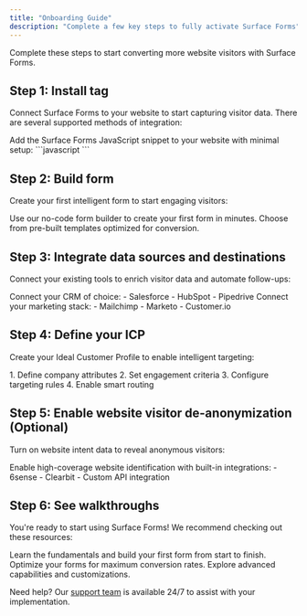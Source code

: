 ```yaml
---
title: "Onboarding Guide"
description: "Complete a few key steps to fully activate Surface Forms"
---
```


Complete these steps to start converting more website visitors with Surface Forms.

## Step 1: Install tag

Connect Surface Forms to your website to start capturing visitor data. There are several supported methods of integration:

<Card title="Website Tag (Recommended)" icon="code">
  Add the Surface Forms JavaScript snippet to your website with minimal setup:
  ```javascript
  <script
    src="https://cdn.jsdelivr.net/gh/trysurface/scripts@latest/surface_tag.js"
    type="application/javascript"
  > </script>
  ```
</Card>

## Step 2: Build form

Create your first intelligent form to start engaging visitors:

<CardGroup>
  <Card title="Form Builder" icon="wand-magic-sparkles">
    Use our no-code form builder to create your first form in minutes.
  </Card>
  <Card title="Form Templates" icon="rectangle-list">
    Choose from pre-built templates optimized for conversion.
  </Card>
</CardGroup>

## Step 3: Integrate data sources and destinations

Connect your existing tools to enrich visitor data and automate follow-ups:

<CardGroup>
  <Card title="CRM Integration" icon="building">
    Connect your CRM of choice:
    - Salesforce
    - HubSpot
    - Pipedrive
  </Card>
  <Card title="Marketing Tools" icon="bullhorn">
    Connect your marketing stack:
    - Mailchimp
    - Marketo
    - Customer.io
  </Card>
</CardGroup>

## Step 4: Define your ICP

Create your Ideal Customer Profile to enable intelligent targeting:

<Steps>
  1. Define company attributes
  2. Set engagement criteria
  3. Configure targeting rules
  4. Enable smart routing
</Steps>

## Step 5: Enable website visitor de-anonymization (Optional)

Turn on website intent data to reveal anonymous visitors:

<Card title="Visitor Intelligence" icon="user-secret">
  Enable high-coverage website identification with built-in integrations:
  - 6sense
  - Clearbit
  - Custom API integration
</Card>

## Step 6: See walkthroughs

You're ready to start using Surface Forms! We recommend checking out these resources:

<CardGroup>
  <Card title="Quick Start Guide" icon="play">
    Learn the fundamentals and build your first form from start to finish.
  </Card>
  <Card title="Best Practices" icon="star">
    Optimize your forms for maximum conversion rates.
  </Card>
  <Card title="Advanced Features" icon="gear">
    Explore advanced capabilities and customizations.
  </Card>
</CardGroup>

Need help? Our [support team](mailto:support@withsurface.com) is available 24/7 to assist with your implementation.
